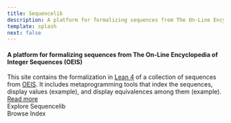 ```yaml
---
title: Sequencelib
description: A platform for formalizing sequences from The On-Line Encyclopedia of Integer Sequences (OEIS).
template: splash
next: false
---
```



#### A platform for formalizing sequences from The On-Line Encyclopedia of Integer Sequences (OEIS)

<div class="relative">
  This site contains the formalization in <a href="https://lean-lang.org">Lean 4</a> of a collection of sequences from
  <a href="https://oeis.org">OEIS</a>. It includes metaprogramming tools that index the sequences, display values
  (example), and display equivalences among them (example).
  <a href="/getting_started/about">
    <span class="badge absolute -right-0 -bottom-0 badge-outline badge-primary">
      Read more
      <Icon name="right-arrow" class="mt-0" />
    </span>
  </a>
</div>

<div class="sl-flex justify-center mt-12 text-2xl">
  Explore Sequencelib
</div>
<div class="sl-flex justify-center">
  <Badge class="mx-2" text={`${result.num_seqs.toLocaleString()} sequences`} variant="success" size="medium" />
  <Badge class="mx-2" text={`${result.num_thms.toLocaleString()} theorems`} variant="tip" size="medium" />
</div>
<div class="sl-flex justify-center mt-4">
  <Search />
</div>
<div class="sl-flex justify-center mt-0">
  <RandomSequence class="mx-4" />
  <LinkButton class="mx-4" href="/A000">
    Browse Index
  </LinkButton>
</div>

